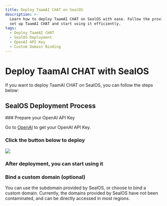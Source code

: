 ```yaml
---
title: Deploy TaamAI CHAT on SealOS
description: >-
  Learn how to deploy TaamAI CHAT on SealOS with ease. Follow the provided steps to
  set up TaamAI CHAT and start using it efficiently.
tags:
  - Deploy TaamAI CHAT
  - SealOS Deployment
  - OpenAI API Key
  - Custom Domain Binding
---
```


# Deploy TaamAI CHAT with SealOS

If you want to deploy TaamAI CHAT on SealOS, you can follow the steps below:

## SealOS Deployment Process

<Steps>
  ### Prepare your OpenAI API Key

Go to [OpenAI](https://platform.openai.com/account/api-keys) to get your OpenAI API Key.

### Click the button below to deploy

[![][deploy-button-image]][deploy-link]

### After deployment, you can start using it

### Bind a custom domain (optional)

You can use the subdomain provided by SealOS, or choose to bind a custom domain. Currently, the domains provided by SealOS have not been contaminated, and can be directly accessed in most regions.

</Steps>

[deploy-button-image]: https://raw.githubusercontent.com/labring-actions/templates/main/Deploy-on-Sealos.svg
[deploy-link]: https://cloud.sealos.io/?openapp=system-template%3FtemplateName%3Dlobe-chat
